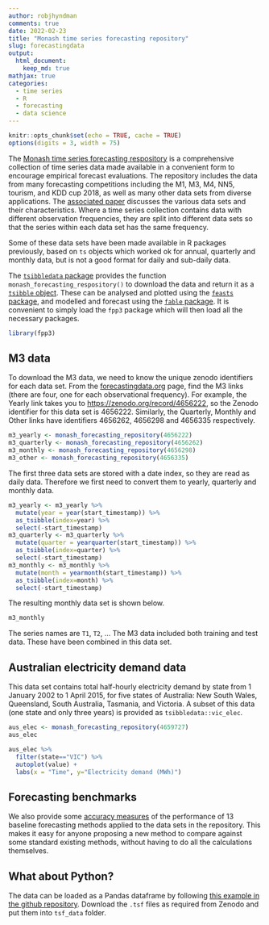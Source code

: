 ```yaml
---
author: robjhyndman
comments: true
date: 2022-02-23
title: "Monash time series forecasting repository"
slug: forecastingdata
output: 
  html_document:
    keep_md: true
mathjax: true
categories:
  - time series
  - R
  - forecasting
  - data science
---
```


```r
knitr::opts_chunk$set(echo = TRUE, cache = TRUE)
options(digits = 3, width = 75)
```

The [Monash time series forecasting respository](https://forecastingdata.org) is a comprehensive collection of time series data made available in a convenient form to encourage empirical forecast evaluations. The repository includes the data from many forecasting competitions including the M1, M3, M4, NN5, tourism, and KDD cup 2018, as well as many other data sets from diverse applications. The [associated paper](https://robjhyndman.com/publications/monash-forecasting-data/) discusses the various data sets and their characteristics. Where a time series collection contains data with different observation frequencies, they are split into different data sets so that the series within each data set has the same frequency.

Some of these data sets have been made available in R packages previously, based on `ts` objects which worked ok for annual, quarterly and monthly data, but is not a good format for daily and sub-daily data.

The [`tsibbledata` package](https://tsibbledata.tidyverts.org) provides the function `monash_forecasting_respository()` to download the data and return it as a [`tsibble` object](https://tsibble.tidyverts.org/articles/intro-tsibble.html). These can be analysed and plotted using the [`feasts` package](https://feasts.tidyverts.org), and modelled and forecast using the [`fable` package](https://fable.tidyverts.org). It is convenient to simply load the `fpp3` package which will then load all the necessary packages.

```r
library(fpp3)
```

## M3 data

To download the M3 data, we need to know the unique zenodo identifiers for each data set. From the [forecastingdata.org](https://forecastingdata.org) page, find the M3 links (there are four, one for each observational frequency). For example, the Yearly link takes you to [https://zenodo.org/record/4656222](https://zenodo.org/record/4656222), so the Zenodo identifier for this data set is 4656222. Similarly, the Quarterly, Monthly and Other links have identifiers 4656262, 4656298 and 4656335 respectively. 

```r
m3_yearly <- monash_forecasting_repository(4656222)
m3_quarterly <- monash_forecasting_repository(4656262)
m3_monthly <- monash_forecasting_repository(4656298)
m3_other <- monash_forecasting_repository(4656335)
```

The first three data sets are stored with a date index, so they are read as daily data. Therefore we first need to convert them to yearly, quarterly and monthly data.

```r
m3_yearly <- m3_yearly %>%
  mutate(year = year(start_timestamp)) %>%
  as_tsibble(index=year) %>%
  select(-start_timestamp)
m3_quarterly <- m3_quarterly %>%
  mutate(quarter = yearquarter(start_timestamp)) %>%
  as_tsibble(index=quarter) %>%
  select(-start_timestamp)
m3_monthly <- m3_monthly %>%
  mutate(month = yearmonth(start_timestamp)) %>%
  as_tsibble(index=month) %>%
  select(-start_timestamp)
```

The resulting monthly data set is shown below.

```r
m3_monthly
```

The series names are `T1`, `T2`, ... The M3 data included both training and test data. These have been combined in this data set.

## Australian electricity demand data

This data set contains total half-hourly electricity demand by state from 1 January 2002 to 1 April 2015, for five states of Australia: New South Wales, Queensland, South Australia, Tasmania, and Victoria. A subset of this data (one state and only three years) is provided as `tsibbledata::vic_elec`.

```r
aus_elec <- monash_forecasting_repository(4659727)
aus_elec
```

```r
aus_elec %>% 
  filter(state=="VIC") %>%
  autoplot(value) +
  labs(x = "Time", y="Electricity demand (MWh)")
```

## Forecasting benchmarks

We also provide some [accuracy measures](https://forecastingdata.org/#results) of the performance of 13 baseline forecasting methods applied to the data sets in the repository. This makes it easy for anyone proposing a new method to compare against some standard existing methods, without having to do all the calculations themselves.

## What about Python?

The data can be loaded as a Pandas dataframe by following [this example in the github repository](https://github.com/rakshitha123/TSForecasting/blob/master/utils/data_loader.R). Download the `.tsf` files as required from Zenodo and put them into `tsf_data` folder.
